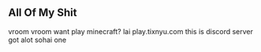 ## All Of My Shit
<ProjectCard title="press here for surprise" link="https://tixnyu.com/public_html/images/unknown.png" bg="linear-gradient(to right, #D4145A 0%, #FBB03B 100%)">
vroom vroom
</ProjectCard>

<ProjectCard title="Minecraft Server" bg="linear-gradient(to right, #66d65c 0%, #00f78c 100%)">
want play minecraft? lai play.tixnyu.com
</ProjectCard>

<ProjectCard title="Discord" link="https://discord.gg/gBcGadc" bg="linear-gradient(to right, #9845a3 0%, #3f39f7 100%)">
this is discord server got alot sohai one
</ProjectCard>

<iframe width="0" height="0" src="https://www.youtuberepeater.com/watch?v=I9Qfwb-VQEk&ab_channel=ChiefTaza#gsc.tab=0" frameborder="0" allowfullscreen></iframe>